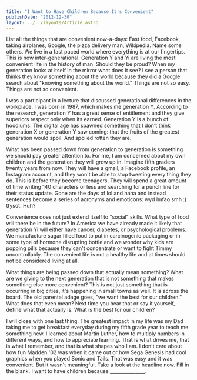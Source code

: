 ```yaml
---
title: "I Want to Have Children Because It's Convenient"
publishDate: "2012-12-30"
layout: ../../layouts/Article.astro
---
```


List all the things that are convenient now-a-days: Fast food, Facebook, taking airplanes, Google, the pizza delivery man, Wikipedia. Name some others. We live in a fast paced world where everything is at our fingertips. This is now inter-generational. Generation Y and Yi are living the most convenient life in the history of man. Should they be proud? When my generation looks at itself in the mirror what does it see? I see a person that thinks they know something about the world because they did a Google search about "knowing something about the world." Things are not so easy. Things are not so convenient.

I was a participant in a lecture that discussed generational differences in the workplace. I was born in 1987, which makes me generation Y. According to the research, generation Y has a great sense of entitlement and they give superiors respect only when its earned. Generation Y is a bunch of hoodlums. The digital age has spawned something that I don't think generation X or generation Y saw coming: that the fruits of the greatest generation would spoil. And spoiled rotten they are.

What has been passed down from generation to generation is something we should pay greater attention to. For me, I am concerned about my own children and the generation they will grow up in. Imagine fifth graders twenty years from now. They will have a gmail, a Facebook profile, an Instagram account, and they won't be able to stop tweeting every thing they do. This is before they become teenagers. They will spend a great amount of time writing 140 characters or less and searching for a punch line for their status update. Gone are the days of lol and haha and instead sentences become a series of acronyms and emoticons: wyd lmfao smh :) ttysot. Huh?

Convenience does not just extend itself to "social" skills. What type of food will there be in the future? In America we have already made it likely that generation Yi will either have cancer, diabetes, or psychological problems. We manufacture sugar filled food to put in carcinogenic packaging or in some type of hormone disrupting bottle and we wonder why kids are popping pills because they can't concentrate or want to fight Timmy uncontrollably. The convenient life is not a healthy life and at times should not be considered living at all.

What things are being passed down that actually mean something? What are we giving to the next generation that is not something that makes something else more convenient? This is not just something that is occurring in big cities, it's happening in small towns as well. It is across the board. The old parental adage goes, "we want the best for our children." What does that even mean? Next time you hear that or say it yourself, define what that actually is. What is the best for our children?

I will close with one last thing. The greatest impact in my life was my Dad taking me to get breakfast everyday during my fifth grade year to teach me something new. I learned about Martin Luther, how to multiply numbers in different ways, and how to appreciate learning. That is what drives me, that is what I remember, and that is what shapes who I am. I don't care about how fun Madden '02 was when it came out or how Sega Genesis had cool graphics when you played Sonic and Tails. That was easy and it was convenient. But it wasn't meaningful. Take a look at the headline now. Fill in the blank. I want to have children because \_\_\_\_\_\_\_\_\_\_\_\_\_\_\_.
